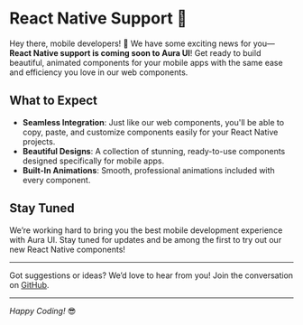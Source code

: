 

# React Native Support 🚀

Hey there, mobile developers! 📱 We have some exciting news for you—**React Native support is coming soon to Aura UI**! Get ready to build beautiful, animated components for your mobile apps with the same ease and efficiency you love in our web components.

## What to Expect

- **Seamless Integration**: Just like our web components, you'll be able to copy, paste, and customize components easily for your React Native projects.
- **Beautiful Designs**: A collection of stunning, ready-to-use components designed specifically for mobile apps.
- **Built-In Animations**: Smooth, professional animations included with every component.

## Stay Tuned

We’re working hard to bring you the best mobile development experience with Aura UI. Stay tuned for updates and be among the first to try out our new React Native components!

---

Got suggestions or ideas? We’d love to hear from you! Join the conversation on [GitHub](https://github.com/Shubham0850/auraui).

---

_Happy Coding!_ 😎
